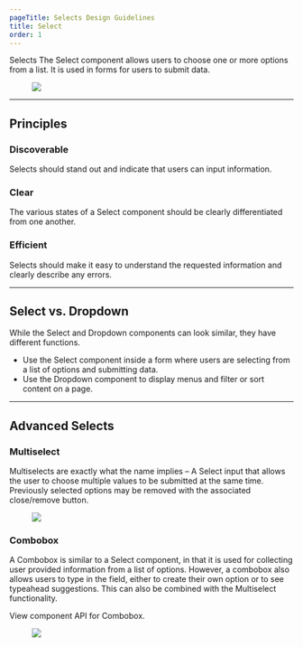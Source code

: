 ```yaml
---
pageTitle: Selects Design Guidelines
title: Select
order: 1
---
```



<DocsHeading to="/api/select/" type="design">
  Selects
</DocsHeading>
<LeadParagraph>
  The Select component allows users to choose one or more options from a list.
  It is used in forms for users to submit data.
</LeadParagraph>

<span class="horizontal-spacer"></span>
<figure>
  <img src="../../images/inputs/selects-intro-image.png" alt=" " />
</figure>
<span class="horizontal-spacer"></span>
<hr class="article-divider" />

## Principles

### Discoverable

Selects should stand out and indicate that users can input information.

### Clear

The various states of a Select component should be clearly differentiated from one another.

### Efficient

Selects should make it easy to understand the requested information and clearly describe any errors.

<span class="horizontal-spacer"></span>
<hr class="article-divider" />

## Select vs. Dropdown

While the Select and Dropdown components can look similar, they have different functions.

- Use the Select component inside a form where users are selecting from a list of options and submitting data.
- Use the Dropdown component to display menus and filter or sort content on a page.

<span class="horizontal-spacer"></span>
<hr class="article-divider" />

## Advanced Selects

### Multiselect

Multiselects are exactly what the name implies – A Select input that allows the user to choose multiple values to be submitted at the same time. Previously selected options may be removed with the associated close/remove button.

<figure>
  <img src="../../images/inputs/multi-select-example.png" alt=" " />
</figure>

### Combobox

A Combobox is similar to a Select component, in that it is used for collecting user provided information from a list of options. However, a combobox also allows users to type in the field, either to create their own option or to see typeahead suggestions. This can also be combined with the Multiselect functionality.

View <Link to="/api/combobox/">component API</Link> for Combobox.

<figure>
  <img src="../../images/inputs/combobox-example.png" alt=" " />
</figure>
<span class="horizontal-spacer"></span>
